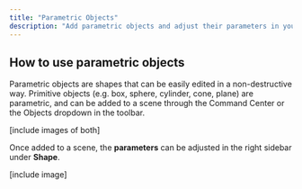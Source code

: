 ```yaml
---
title: "Parametric Objects"
description: "Add parametric objects and adjust their parameters in your scene."
---
```


## How to use parametric objects

Parametric objects are shapes that can be easily edited in a non-destructive way. Primitive objects (e.g. box, sphere, cylinder, cone, plane) are parametric, and can be added to a scene through the Command Center or the Objects dropdown in the toolbar.

\[include images of both]

Once added to a scene, the **parameters** can be adjusted in the right sidebar under **Shape**.

\[include image]